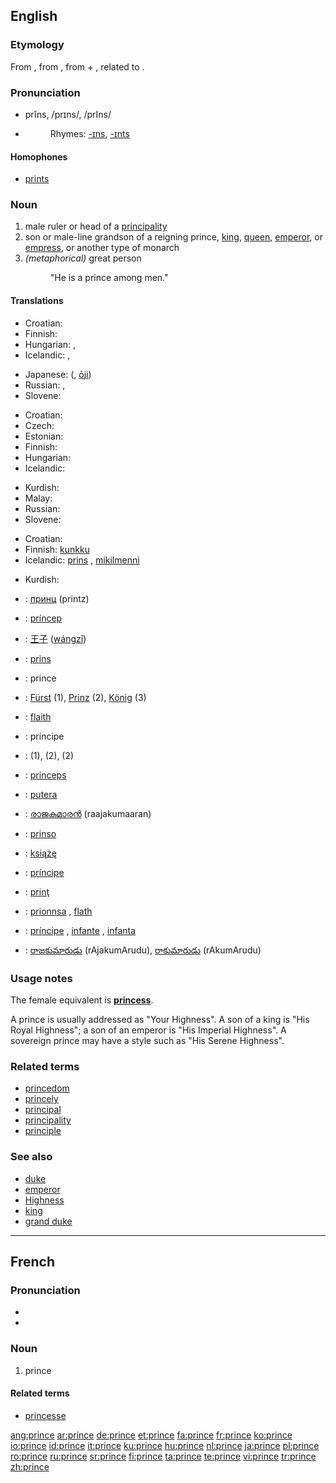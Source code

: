 ==English==

===Etymology===
From {{F.}} {{term|prince|lang=fr}}, from {{L.}} {{term|princeps||first head|lang=la}}, from {{term|primus||first|lang=la}} + {{term|ceps||head|lang=la}}, related to {{term|capitus||head|lang=la}}.

===Pronunciation===
*prĭns, /prɪns/, /prIns/
*{{audio|en-us-prince.ogg|Audio (US)}}
*:Rhymes: [[-ɪns]], [[-ɪnts]]

====Homophones====
*[[prints]]

===Noun===
{{en-noun}}

# male ruler or head of a [[principality]]
# son or male-line grandson of a reigning prince, [[king]], [[queen]], [[emperor]], or [[empress]], or another type of monarch
# ''(metaphorical)'' great person
#: "He is a prince among men."

====Translations====
{{trans-top|male ruler or head of a principality}}
* Croatian: {{t-|hr|princ|m}}
* Finnish: {{t+|fi|ruhtinas}}
* Hungarian: {{t|hu|fejedelem}}, {{t|hu|uralkodó}}
* Icelandic: {{t+|is|prins|m}}, {{t-|is|fursti|m}}
{{trans-mid}}
* Japanese: {{Jpan|[[王子]]}} ({{Jpan|[[おうじ]]}}, [[ōji]])
* Russian: {{t+|ru|князь|m|tr=kn'az'|sc=Cyrl}}, {{t+|ru|принц|m|tr=princ|sc=Cyrl}}
* Slovene: {{t+|sl|knez|m}}
{{trans-bottom}}

{{trans-top|son or male-line grandson of a reigning monarch}}
* Croatian: {{t-|hr|princ|m}}
* Czech: {{t-|cs|princ|m}}
* Estonian: {{t-|et|prints}}
* Finnish: {{t+|fi|prinssi}}
* Hungarian: {{t|hu|herceg}}
* Icelandic: {{t+|is|prins|m}}
{{trans-mid}}
* Kurdish: {{t+|ku|میر|sc=KUchar}}
* Malay: {{t-|ms|putra|xs=Malay}}
* Russian: {{t+|ru|принц|m|tr=princ|sc=Cyrl}}
* Slovene: {{t+|sl|princ|m}}
{{trans-bottom}}

{{trans-top|''(metaphorical)'' great person}}
* Croatian: {{t-|hr|princ|m}}
* Finnish: [[kunkku]]
* Icelandic: [[prins]] {{m}}, [[mikilmenni]] {{n}}
{{trans-mid}}
* Kurdish: {{KUchar|[[میری میران]]}}
{{trans-bottom}}

{{checktrans-top}}
*{{ttbc|Bulgarian}}: [[принц#Bulgarian|принц]] (printz) {{m}}
*{{ttbc|Catalan}}: [[príncep]] {{m}}
*{{ttbc|Chinese}}: [[王子]] ([[wángzǐ]])
*{{ttbc|Dutch}}: [[prins]] {{m}}
*{{ttbc|French}}: prince {{m}}
*{{ttbc|German}}: [[Fürst]] {{m}} (1), [[Prinz]] {{m}} (2), [[König]] {{m}} (3)
*{{ttbc|Irish}}: [[flaith]] {{m}}
*{{ttbc|Italian}}: principe {{m}}
*{{ttbc|Kurdish}}: {{t|ku|mîr}} {{m}} (1), {{t|ku|pismîr}} {{m}} (2), {{t|ku|prens}} {{m}} (2)
{{trans-mid}}
*{{ttbc|Latin}}: [[princeps]] {{m}}
*{{ttbc|Malay}}: [[putera]]
*{{ttbc|Malayalam}}: [[രാജകുമാരന്‍]] (raajakumaaran) {{m}}
*{{ttbc|Novial}}: [[prinso]]
*{{ttbc|Polish}}: [[książę]] {{m}}
*{{ttbc|Portuguese}}: [[príncipe]] {{m}}
*{{ttbc|Romanian}}: [[prinţ]] {{m}}
*{{ttbc|Scottish Gaelic}}: [[prionnsa]] {{m}}, [[flath]] {{m}}
*{{ttbc|Spanish}}: [[príncipe]] {{m}}, [[infante]] {{m}}, [[infanta]] {{f}}
*{{ttbc|Telugu}}: [[రాజకుమారుడు]] (rAjakumArudu), [[రాకుమారుడు]] (rAkumArudu)
{{trans-bottom}}

===Usage notes===
The female equivalent is '''[[princess]]'''.

A prince is usually addressed as "Your Highness".  A son of a king is "His Royal Highness"; a son of an emperor is "His Imperial Highness".  A sovereign prince may have a style such as "His Serene Highness".

===Related terms===
*[[princedom]]
*[[princely]]
*[[principal]]
*[[principality]]
*[[principle]]

===See also===
*[[duke]]
*[[emperor]]
*[[Highness]]
*[[king]]
*[[grand duke]]

----

==French==

===Pronunciation===
*{{IPA|/prɛ̃s/}}
*{{SAMPA|/prE~s/}}

===Noun===
{{fr-noun|m}}

# prince

====Related terms====
*[[princesse]]

[[ang:prince]]
[[ar:prince]]
[[de:prince]]
[[et:prince]]
[[fa:prince]]
[[fr:prince]]
[[ko:prince]]
[[io:prince]]
[[id:prince]]
[[it:prince]]
[[ku:prince]]
[[hu:prince]]
[[nl:prince]]
[[ja:prince]]
[[pl:prince]]
[[ro:prince]]
[[ru:prince]]
[[sr:prince]]
[[fi:prince]]
[[ta:prince]]
[[te:prince]]
[[vi:prince]]
[[tr:prince]]
[[zh:prince]]